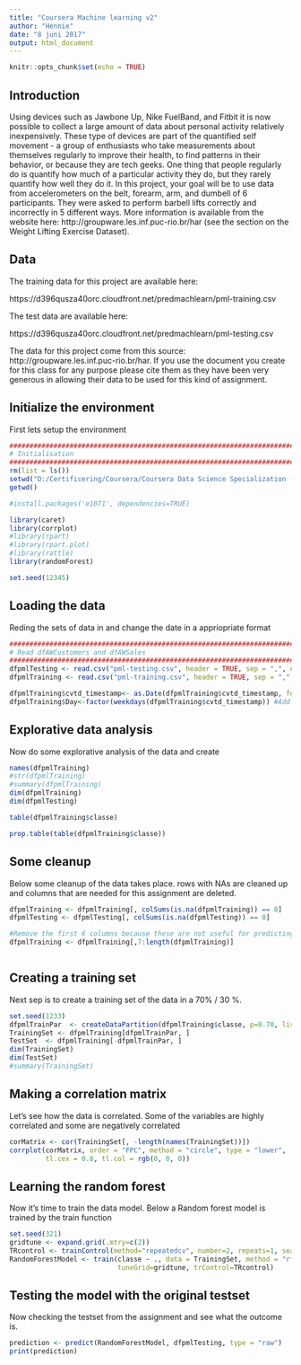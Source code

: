 ```yaml
---
title: "Coursera Machine learning v2"
author: "Hennie"
date: "8 juni 2017"
output: html_document
---
```


```r
knitr::opts_chunk$set(echo = TRUE)
```

## Introduction

Using devices such as Jawbone Up, Nike FuelBand, and Fitbit it is now possible to collect a large amount of data about personal activity relatively inexpensively. These type of devices are part of the quantified self movement - a group of enthusiasts who take measurements about themselves regularly to improve their health, to find patterns in their behavior, or because they are tech geeks. One thing that people regularly do is quantify how much of a particular activity they do, but they rarely quantify how well they do it. In this project, your goal will be to use data from accelerometers on the belt, forearm, arm, and dumbell of 6 participants. They were asked to perform barbell lifts correctly and incorrectly in 5 different ways. More information is available from the website here: http://groupware.les.inf.puc-rio.br/har (see the section on the Weight Lifting Exercise Dataset).

## Data

The training data for this project are available here:

https://d396qusza40orc.cloudfront.net/predmachlearn/pml-training.csv

The test data are available here:

https://d396qusza40orc.cloudfront.net/predmachlearn/pml-testing.csv

The data for this project come from this source: http://groupware.les.inf.puc-rio.br/har. If you use the document you create for this class for any purpose please cite them as they have been very generous in allowing their data to be used for this kind of assignment.


## Initialize the environment

First lets setup the environment

```r

#####################################################################################################
# Initialisation
#####################################################################################################
rm(list = ls())
setwd("D:/Certificering/Coursera/Coursera Data Science Specialization (R)/8. Practical Machine learning/5. Course project/")
getwd()

#install.packages('e1071', dependencies=TRUE)

library(caret)
library(corrplot)
#library(rpart)
#library(rpart.plot)
#library(rattle)
library(randomForest)

set.seed(12345)
```

## Loading the data

Reding the sets of data in  and change the date in a appriopriate format
```r

#####################################################################################################
# Read dfAWCustomers and dfAWSales
#####################################################################################################
dfpmlTesting <- read.csv("pml-testing.csv", header = TRUE, sep = ",", na.strings = c("NA", "#DIV/0!", ""))
dfpmlTraining <- read.csv("pml-training.csv", header = TRUE, sep = ",",  na.strings = c("NA", "#DIV/0!", ""))

dfpmlTraining$cvtd_timestamp<- as.Date(dfpmlTraining$cvtd_timestamp, format = "%m/%d/%Y %H:%M")
dfpmlTraining$Day<-factor(weekdays(dfpmlTraining$cvtd_timestamp)) #Add day variable

```


## Explorative data analysis
Now do some explorative analysis of the data and create 

```r

names(dfpmlTraining)
#str(dfpmlTraining)
#summary(dfpmlTraining)
dim(dfpmlTraining)
dim(dfpmlTesting)

table(dfpmlTraining$classe) 

prop.table(table(dfpmlTraining$classe))

```




## Some cleanup
Below some cleanup of the data takes place. rows with NAs are cleaned up and columns that are needed for this assignment are deleted.

```r
dfpmlTraining <- dfpmlTraining[, colSums(is.na(dfpmlTraining)) == 0]
dfpmlTesting <- dfpmlTesting[, colSums(is.na(dfpmlTesting)) == 0] 

#Remove the first 6 columns because these are not useful for predicting
dfpmlTraining <- dfpmlTraining[,7:length(dfpmlTraining)]



```



## Creating a training set
Next sep is to create a training set of the data in a 70% / 30 %.

```r
set.seed(1233)
dfpmlTrainPar  <- createDataPartition(dfpmlTraining$classe, p=0.70, list=FALSE)
TrainingSet <- dfpmlTraining[dfpmlTrainPar, ]
TestSet  <- dfpmlTraining[-dfpmlTrainPar, ]
dim(TrainingSet)
dim(TestSet)
#summary(TrainingSet)

```




## Making a correlation matrix
Let's see how the data is correlated. Some of the variables are highly correlated and some are negatively correlated

```r
corMatrix <- cor(TrainingSet[, -length(names(TrainingSet))])
corrplot(corMatrix, order = "FPC", method = "circle", type = "lower", 
         tl.cex = 0.8, tl.col = rgb(0, 0, 0))


```



## Learning the random forest
Now it's time to train the data model. Below a Random forest model is trained by the train function

```r

set.seed(321)
gridtune <- expand.grid(.mtry=c(2))
TRcontrol <- trainControl(method="repeatedcv", number=2, repeats=1, search="grid")
RandomForestModel <- train(classe ~ ., data = TrainingSet, method = "rf", 
                           tuneGrid=gridtune, trControl=TRcontrol)
```


## Testing the model with the original testset
Now checking the testset from the assignment and see what the outcome is.

```r

prediction <- predict(RandomForestModel, dfpmlTesting, type = "raw")
print(prediction)

```
